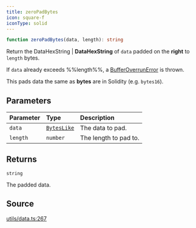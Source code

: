 ```yaml
---
title: zeroPadBytes
icon: square-f
iconType: solid
---
```


```ts
function zeroPadBytes(data, length): string
```

Return the DataHexString | **DataHexString** of `data` padded on the **right** to `length` bytes.

If `data` already exceeds %%length%%, a [BufferOverrunError](../interfaces/BufferOverrunError) is thrown.

This pads data the same as **bytes** are in Solidity (e.g. `bytes16`).

## Parameters

| Parameter | Type | Description |
| :------ | :------ | :------ |
| `data` | [`BytesLike`](/sdk/content/type-aliases/BytesLike) | The data to pad. |
| `length` | `number` | The length to pad to. |

## Returns

`string`

The padded data.

## Source

[utils/data.ts:267](https://github.com/dominant-strategies/quais.js/blob/265429340b9a59debf8c98d9d1d84e14225d65d8/src/utils/data.ts#L267)
